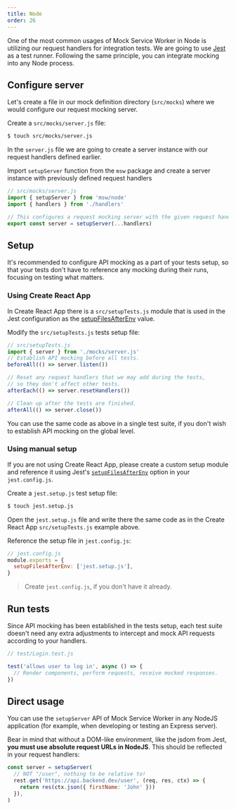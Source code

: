 ```yaml
---
title: Node
order: 26
---
```


One of the most common usages of Mock Service Worker in Node is utilizing our request handlers for integration tests. We are going to use [Jest](https://jestjs.io/) as a test runner. Following the same principle, you can integrate mocking into any Node process.

## Configure server

Let's create a file in our mock definition directory (`src/mocks`) where we would configure our request mocking server.

<Action>
  Create a <code>src/mocks/server.js</code> file:
</Action>

```bash
$ touch src/mocks/server.js
```

In the `server.js` file we are going to create a server instance with our request handlers defined earlier.

<Action>
  Import <code>setupServer</code> function from the <code>msw</code> package and
  create a server instance with previously defined request handlers
</Action>

```js showLineNumbers focusedLines=2,7-8
// src/mocks/server.js
import { setupServer } from 'msw/node'
import { handlers } from './handlers'

// This configures a request mocking server with the given request handlers.
export const server = setupServer(...handlers)
```

## Setup

It's recommended to configure API mocking as a part of your tests setup, so that your tests don't have to reference any mocking during their runs, focusing on testing what matters.

### Using Create React App

In Create React App there is a `src/setupTests.js` module that is used in the Jest configuration as the [setupFilesAfterEnv](https://jestjs.io/docs/en/configuration.html#setupfilesafterenv-array) value.

<Action>
  Modify the <code>src/setupTests.js</code> tests setup file:
</Action>

```js showLineNumbers
// src/setupTests.js
import { server } from './mocks/server.js'
// Establish API mocking before all tests.
beforeAll(() => server.listen())

// Reset any request handlers that we may add during the tests,
// so they don't affect other tests.
afterEach(() => server.resetHandlers())

// Clean up after the tests are finished.
afterAll(() => server.close())
```

<Hint>
  You can use the same code as above in a single test suite, if you don't wish
  to establish API mocking on the global level.
</Hint>

### Using manual setup

If you are not using Create React App, please create a custom setup module and reference it using Jest's [`setupFilesAfterEnv`](https://jestjs.io/docs/en/configuration#setupfilesafterenv-array) option in your `jest.config.js`.

<Action>
  Create a <code>jest.setup.js</code> test setup file:
</Action>

```bash
$ touch jest.setup.js
```

Open the `jest.setup.js` file and write there the same code as in the Create React App `src/setupTests.js` example above.

<Action>
  Reference the setup file in <code>jest.config.js</code>:
</Action>

```js
// jest.config.js
module.exports = {
  setupFilesAfterEnv: ['jest.setup.js'],
}
```

> Create `jest.config.js`, if you don't have it already.

## Run tests

Since API mocking has been established in the tests setup, each test suite doesn't need any extra adjustments to intercept and mock API requests according to your handlers.

```js showLineNumbers
// test/Login.test.js

test('allows user to log in', async () => {
  // Render components, perform requests, receive mocked responses.
})
```

## Direct usage

You can use the `setupServer` API of Mock Service Worker in any NodeJS application (for example, when developing or testing an Express server).

Bear in mind that without a DOM-like environment, like the jsdom from Jest, **you must use absolute request URLs in NodeJS**. This should be reflected in your request handlers:

```js showLineNumbers focusedLines=2
const server = setupServer(
  // NOT "/user", nothing to be relative to!
  rest.get('https://api.backend.dev/user', (req, res, ctx) => {
    return res(ctx.json({ firstName: 'John' }))
  }),
)
```
